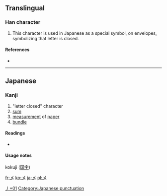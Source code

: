 {{also|〆}}<!-- may be replaced by zh-forms -->
==Translingual==

===Han character===
{{Han char|rn=4|rad=丿|as=01|sn=2|four=|canj=大山 (KU), XX大山 (XXKU)}}

# This character is used in Japanese as a special symbol, on envelopes,  symbolizing that letter is closed.

====References====
* {{Han ref|kx=0081.181|dkj=00116|hdz=10049.051|uh=4E44|ud=20036}}

----

==Japanese==

===Kanji===
{{ja-kanji|grade=uc|rs=丿01}}

# "letter closed" character
# [[sum]]
# [[measurement]] of [[paper]]
# [[bundle]]

====Readings====
* {{ja-readings|on=|kun=[[しめ]] (shime), [[して]] (shite)}}

[[Category:Japanese-only CJKV Characters|丿+01]]

====Usage notes====
kokuji ([[国字 ]])

[[Category:Japanese punctuation]]

[[fr:乄]]
[[ko:乄]]
[[ja:乄]]
[[pl:乄]]